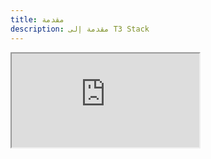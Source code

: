 ```yaml
---
title: مقدمة
description: مقدمة إلى T3 Stack
---
```



<Iframe
  src="https://www.youtube.com/embed/PbjHxIuHduU"
  title="The best stack for your next project"
/>

## T3 Stack

الـ T3 Stack هو Stack لتطوير تطبيقات الويب بُني علي فَلسفة البساطة، قابلية إعادة الاستخدام (فصل المركبات وإعادة استخدامها) و الحصول على typesafety في جميع أزكان التطبيق.

الأجزاء الأساسية هم [**Next.js**](https://nextjs.org/)، و [**TypeScript**](https://typescriptlang.org/)، و [**Tailwind CSS**](https://tailwindcss.com/) ودائما ما تَكون مُضافة، إذا كان مشروعك يتطلب Backend فَيُمكنك إضافة [**tRPC**](https://trpc.io/)، و [**Prisma**](https://prisma.io/)، و [**NextAuth.js**](https://next-auth.js.org/).

لعلك لاحظت أن هناك الكثير من... الأجزاء. هذا ما رغبنا بتصميمه, لك مُطلق الحرية أن تُضف جزء وتَحذف أُخرى كما تحتاج - يكون أساس Stack خاضع لاحتياجاتك.

## حسنا… ما هو create-t3-app؟ أهو قالب (template)؟

نوعا من. أُنشئ `create-t3-app` بواسطة مطورون متمرسون ليبسط CLI إعداد تطبيق T3 قَدر الإمكان. فَكُل جزء اختياري، هذا يعني أنك تنشئ قالبك حسب احتياجك.

بعد أنشاء العديد من المشروعات وممارسة تلك الأدوات لسنين، كسبنا العديد من الخبرات والآراء، وفعلنا قدر المستطاع لوضعهم داخل CLI.

**أنه ليس** بقالب شامل علي كل ما تحتاجة، نتوقع منك أن تُضيف مكتباتك الخاصة لحل ما سيواجهك من مشكلات **في تطبيقك**. علي الرغم من أننا نريد أن نترك لك مُطلق الحرية في حل المشاكل مثل state management ونشر التطبيق، [لكن لدينا بعض الترشيحات لك](/ar/other-recs).

## T3 Axioms

لنكون شفافون - هذا _مشروع متعدد الآراء_. نتشارك جميعاََ في عدد قليل من المعتقدات الأساسية حَول كيفية البناء ونتخذها كأساس قراراتنا.

### Solve Problems

من السهل أن تَقع في فخ فتُضيف "كل شيئ" - لكننا لا نريد ذَلك صراحتاً، يَجب أن يكون لكل شيئ مَغزي وهدف مُحدد كما هو الحال في ما أضفناه مُسبقا ويَترتب علي ذلك عدم إضافة مكتبات مِثل (`zustand`, `redux`)، لكننا نُضيف مكتبات أُخري مُثل NextAuth.js, و Prisma و tRPC.

### كن مسؤول عند مغامرة

نحن نحب التقنيات الحديثة، كَمَيَّة السعادة التي تأتي من تجرِبة الأشياء الجديدة أمر رائع، لكن تَتوخى الحذر فعليك استخدام التقنيات الغير مستقرة في الأماكن الأقل حساسية، فمثلا نحن لا نراهن ⛔️ على قواعد بيانات حديثة (فإن SQL رائعة)، لكننا سنراهن ✅ علي tRPC لأنها مجرد Functions ومن السهل الاستغناء عنها.

### Typesafety ليس خياراََ

قد حددنا مُسبقاَ أن الهدف الأوحد من `create-t3-app` هو أن نوفر بِداية سَريعة لتطوير تطبيقات full-stack مع اتخاذ **typesafe** كأولوية, فهو أمر لابد منه لتحسين فاعليتك كمطور بواسطة تقليل عدد Bugs قدر الإمكان.
أي حل وسط يضر typesafe في `create-t3-app` يَجب اتخاذه في مشروع مختلف.
